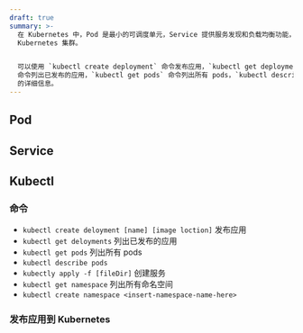 ```yaml
---
draft: true
summary: >-
  在 Kubernetes 中，Pod 是最小的可调度单元，Service 提供服务发现和负载均衡功能，Kubectl 是命令行工具，用于管理和操作
  Kubernetes 集群。


  可以使用 `kubectl create deployment` 命令发布应用，`kubectl get deployments`
  命令列出已发布的应用，`kubectl get pods` 命令列出所有 pods，`kubectl describe pods` 命令查看 pod
  的详细信息。
---
```


## Pod

## Service

## Kubectl

### 命令

- `kubectl create deloyment [name] [image loction]` 发布应用
- `kubectl get deloyments` 列出已发布的应用
- `kubectl get pods` 列出所有 pods
- `kubectl describe pods`
- `kubectly apply -f [fileDir]` 创建服务
- `kubectl get namespace` 列出所有命名空间
- `kubectl create namespace <insert-namespace-name-here>`

### 发布应用到 Kubernetes
